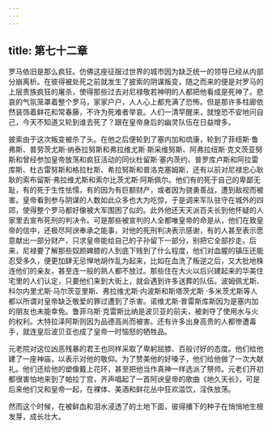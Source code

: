 ```yaml
---
---
---
```

title: 第七十二章
---




罗马依旧是那么疯狂。仿佛这座征服过世界的城市因为缺乏统一的领导已经从内部分崩离析。在彼得被处死之前就发生了披索的阴谋叛变，随之而来的便是对罗马的上层贵族疯狂的屠杀，使得那些过去对尼禄敬若神明的人都把他看成是死神了。悲哀的气氛笼罩着整个罗马，家家户户，人人心上都充满了恐怖。但是那许多柱廊依然装饰着鲜花和常春藤，不许为死难者举哀。人们一清早醒来，就惶恐不安地问自己，今天不知道又轮到谁去死了？跟在皇帝身后的幽灵队伍在日益增多。

披索由于这次叛变被杀了头。在他之后便轮到了塞内加和琉康，轮到了菲纽斯·鲁弗斯、普劳茨尤斯·纳泰拉努斯和弗拉维尤斯·斯采维努斯、阿弗拉纽斯·克文茨亚努斯和曾经参加皇帝放荡和疯狂活动的同伙杜留斯·塞内茨约、普罗库卢斯和阿拉雷库斯、杜古雷努斯和格拉杜斯、希拉努斯和普洛克塞姆斯，还有以前对尼禄忠心耿耿的索布留斯·弗拉维尤斯和索尔比茨尤斯·阿斯佩尔。他们有的死于自己的卑鄙无耻，有的死于生性怯懦，有的因为有巨额财产，或者因为骁勇善战，遭到敌视而被害。皇帝看到参与阴谋的人数如此众多也大为吃惊，于是调来军队驻守在城外的四郊，使得整个罗马都好像被大军围困了似的。此外他还天天派百夫长到他怀疑的人家里去宣布死刑的判决令。可是那些被宣判的人全都唯皇帝的命是从，他们在致皇帝的信中，还极尽阿谀奉承之能事，对他的死刑判决表示感谢，有的人甚至表示愿意献出一部分财产，只求皇帝能给自己的子孙留下一部分，别把它全部抄走。后来，尼禄要了解那些奴颜婢膝的人到底下贱到了什么程度，他们对血腥的镇压还能忍受多久，便更加肆无忌惮地胡作乱为起来，比如在血洗了叛逆之后，又大批地株连他们的亲友，甚至连一般的熟人都不放过。那些住在大火以后兴建起来的华美住宅里的人们认定，只要他们来到大街上，就会遇到许多送葬的队伍。波姆佩尤斯、科尔内里尤斯·马尔茨亚里斯、弗拉维尤斯·内波斯和斯塔茨尤斯 ·多米茨尤斯等人都以所谓对皇帝缺乏敬爱的罪过遭到了杀害。诺维尤斯·普雷斯库斯因为是塞内加的朋友也未能幸免。鲁菲乌斯·克雷斯比纳是波贝亚的前夫，被剥夺了使用水与火的权利。大特拉泽阿斯则因为品德高尚而被害。还有许多出身高贵的人都惨遭毒手，就连皇后波贝亚也成了皇帝一时恼怒的牺牲品。

元老院对这位凶恶残暴的君王也同样采取了卑躬屈膝、百般讨好的态度。他们给他建了一座神庙，以表示对他的敬仰。为了赞美他的好嗓子，他们给他做了一次大献礼。他们还给他的塑像戴上花环，甚至把他当作真神一样选派了祭师。元老们开初都很害怕地来到了帕拉丁宫，齐声唱起了一首阿谀皇帝的歌曲《地久天长》，可是后来他们又和皇帝一起，在裸体、美酒和鲜花丛中狂欢滥饮，淫佚放荡。

然而这个时候，在被鲜血和泪水浸透了的土地下面，彼得播下的种子在悄悄地生根发芽，成长壮大。